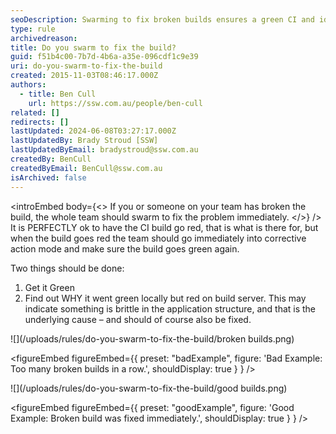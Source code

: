 ```yaml
---
seoDescription: Swarming to fix broken builds ensures a green CI and identifies brittle application structures.
type: rule
archivedreason:
title: Do you swarm to fix the build?
guid: f51b4c00-7b7d-4b6a-a35e-096cdf1c9e39
uri: do-you-swarm-to-fix-the-build
created: 2015-11-03T08:46:17.000Z
authors:
  - title: Ben Cull
    url: https://ssw.com.au/people/ben-cull
related: []
redirects: []
lastUpdated: 2024-06-08T03:27:17.000Z
lastUpdatedBy: Brady Stroud [SSW]
lastUpdatedByEmail: bradystroud@ssw.com.au
createdBy: BenCull
createdByEmail: BenCull@ssw.com.au
isArchived: false
---
```


<introEmbed
  body={<>
If you or someone on your team has broken the build, the whole team should swarm to fix the problem immediately.
  </>}
/>
It is PERFECTLY ok to have the CI build go red, that is what is there for, but when the build goes red the team should go immediately into corrective action mode and make sure the build goes green again.

Two things should be done:

1. Get it Green
2. Find out WHY it went green locally but red on build server. This may indicate something is brittle in the application structure, and that is the underlying cause – and should of course also be fixed.

![](/uploads/rules/do-you-swarm-to-fix-the-build/broken builds.png)

<figureEmbed figureEmbed={{
  preset: "badExample",
  figure: 'Bad Example: Too many broken builds in a row.',
  shouldDisplay: true
} } />


![](/uploads/rules/do-you-swarm-to-fix-the-build/good builds.png)

<figureEmbed figureEmbed={{
  preset: "goodExample",
  figure: 'Good Example: Broken build was fixed immediately.',
  shouldDisplay: true
} } />
